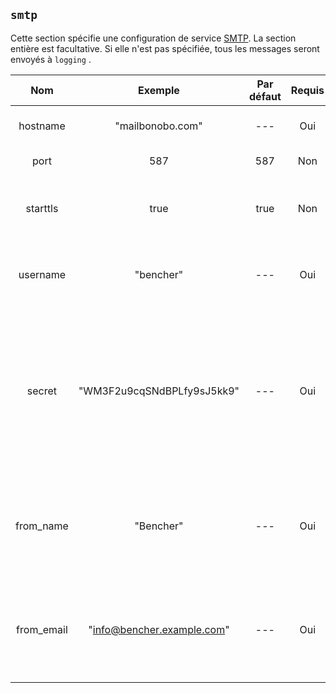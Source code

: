 ## `smtp`

Cette section spécifie une configuration de service [SMTP](https://en.wikipedia.org/wiki/Simple_Mail_Transfer_Protocol).
La section entière est facultative.
Si elle n'est pas spécifiée, tous les messages seront envoyés à `logging` .

|    Nom     |          Exemple           | Par défaut | Requis |                                                                       Description                                                                        |
| :--------: | :------------------------: | :--------: | :----: | :------------------------------------------------------------------------------------------------------------------------------------------------------: |
|  hostname  |      "mailbonobo.com"      |    ---     |  Oui   |                                                               Spécifie le nom d'hôte SMTP.                                                               |
|    port    |            587             |    587     |  Non   |                                                                  Spécifie le port SMTP.                                                                  |
|  starttls  |            true            |    true    |  Non   |                                               Contrôle si la connexion SMTP utilise le protocole STARTTLS.                                               |
|  username  |         "bencher"          |    ---     |  Oui   |                                                      Spécifie le nom d'utilisateur sur l'hôte SMTP.                                                      |
|   secret   | "WM3F2u9cqSNdBPLfy9sJ5kk9" |    ---     |  Oui   | Spécifie le secret pour le nom d'utilisateur sur l'hôte SMTP. Lorsqu'il est enregistré, il apparaîtra sous forme obfusquée, c'est-à-dire `************`. |
| from_name  |         "Bencher"          |    ---     |  Oui   |                                        Spécifie le nom qui apparaîtra dans la section d'envoi de tous les emails.                                        |
| from_email | "info@bencher.example.com" |    ---     |  Oui   |                                       Spécifie l'email qui apparaîtra dans la section d'envoi de tous les emails.                                        |
